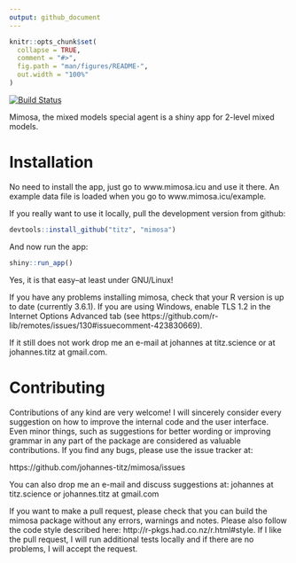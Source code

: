 ```yaml
---
output: github_document
---
```


```r
knitr::opts_chunk$set(
  collapse = TRUE,
  comment = "#>",
  fig.path = "man/figures/README-",
  out.width = "100%"
)
```

[![Build Status](https://travis-ci.org/johannes-titz/mimosa.svg?branch=master)](https://travis-ci.org/johannes-titz/mimosa)

Mimosa, the mixed models special agent is a shiny app for 2-level mixed models. 

# Installation
No need to install the app, just go to www.mimosa.icu and use it there. An example data file is loaded when you go to www.mimosa.icu/example.

If you really want to use it locally, pull the development version from github:


```r
devtools::install_github("titz", "mimosa")
```

And now run the app:

```r
shiny::run_app()
```

Yes, it is that easy--at least under GNU/Linux! 

If you have any problems installing mimosa, check that your R version is up to date (currently 3.6.1). If you are using Windows, enable TLS 1.2 in the Internet Options Advanced tab (see https://github.com/r-lib/remotes/issues/130#issuecomment-423830669). 

If it still does not work drop me an e-mail at johannes at titz.science or at johannes.titz at gmail.com.

<!-- For an introduction to mimosa please check out [@Titz2020]. -->

# Contributing

Contributions of any kind are very welcome! I will sincerely consider every suggestion on how to improve the internal code and the user interface. Even minor things, such as suggestions for better wording or improving grammar in any part of the package are considered as valuable contributions. If you find any bugs, please use the issue tracker at:

https://github.com/johannes-titz/mimosa/issues

You can also drop me an e-mail and discuss suggestions at: johannes at titz.science or johannes.titz at gmail.com

If you want to make a pull request, please check that you can build the mimosa package without any errors, warnings and notes. Please also follow the code style described here: http://r-pkgs.had.co.nz/r.html#style. If I like the pull request, I will run additional tests locally and if there are no problems, I will accept the request. 

<!-- # References -->